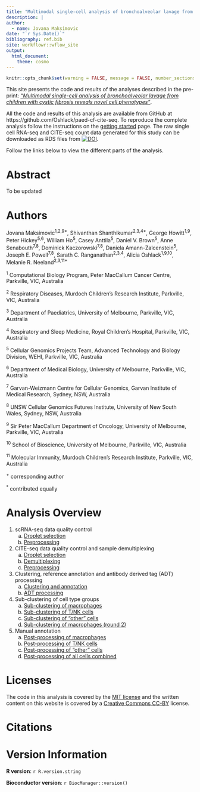 ```yaml
---
title: "Multimodal single-cell analysis of bronchoalveolar lavage from children with cystic fibrosis reveals novel cell phenotypes"
description: |
author:
  - name: Jovana Maksimovic
date: "`r Sys.Date()`"
bibliography: ref.bib
site: workflowr::wflow_site
output:
  html_document:
    theme: cosmo
---
```


```r
knitr::opts_chunk$set(warning = FALSE, message = FALSE, number_sections = FALSE)
```


This site presents the code and results of the analyses described in the 
pre-print: [*“Multimodal single-cell analysis of bronchoalveolar lavage from children with cystic fibrosis reveals novel cell phenotypes”*](https://www.biorxiv.org/content/10.1101/2022.06.17.496207v1).

All the code and results of this analysis are available from GitHub at
https://github.com/Oshlack/paed-cf-cite-seq. To reproduce the complete analysis 
follow the instructions on the [getting started](https://oshlacklab.com/paed-cf-cite-seq/gettingStarted.html) page. 
The raw single cell RNA-seq and CITE-seq count data generated for this study 
can be downloaded as RDS files from [![DOI](https://zenodo.org/badge/DOI/10.5281/zenodo.6651465.svg)](https://doi.org/10.5281/zenodo.6651465).

Follow the links below to view the different parts of the analysis. 


# Abstract {-}

To be updated


# Authors {-}

Jovana Maksimovic^1,2,9\*^, Shivanthan Shanthikumar^2,3,4\*^, George Howitt^1,9^, Peter Hickey^5,6^, William Ho^5^, Casey Anttila^5^, Daniel V. Brown^5^, Anne Senabouth^7,8^, Dominick Kaczorowski^7,8^, Daniela Amann-Zalcenstein^5^, Joseph E. Powell^7,8^, Sarath C. Ranganathan^2,3,4^, Alicia Oshlack^1,9,10^, Melanie R. Neeland^2,3,11+^

^1^ Computational Biology Program, Peter MacCallum Cancer Centre, Parkville, VIC, Australia

^2^ Respiratory Diseases, Murdoch Children’s Research Institute, Parkville, VIC, Australia

^3^ Department of Paediatrics, University of Melbourne, Parkville, VIC, Australia

^4^ Respiratory and Sleep Medicine, Royal Children’s Hospital, Parkville, VIC, Australia 

^5^ Cellular Genomics Projects Team, Advanced Technology and Biology Division, WEHI, Parkville, VIC, Australia

^6^ Department of Medical Biology, University of Melbourne, Parkville, VIC, Australia 

^7^ Garvan-Weizmann Centre for Cellular Genomics, Garvan Institute of Medical Research, Sydney, NSW, Australia

^8^ UNSW Cellular Genomics Futures Institute, University of New South Wales, Sydney, NSW, Australia

^9^ Sir Peter MacCallum Department of Oncology, University of Melbourne, Parkville, VIC, Australia

^10^ School of Bioscience, University of Melbourne, Parkville, VIC, Australia

^11^ Molecular Immunity, Murdoch Children’s Research Institute, Parkville, VIC, Australia 

    
^+^ corresponding author

^\*^ contributed equally
 
 
# Analysis Overview {-}

1. scRNA-seq data quality control
    a) [Droplet selection](01_CF_BAL_Pilot.emptyDrops.html)
    b) [Preprocessing](02_CF_BAL_Pilot.preprocess.html)

2. CITE-seq data quality control and sample demultiplexing
    a) [Droplet selection](03_C133_Neeland.emptyDrops.html)
    b) [Demultiplexing](04_C133_Neeland.demultiplex.html)
    c) [Preprocessing](05_C133_Neeland.preprocess.html)      

3. Clustering, reference annotation and antibody derived tag (ADT) processing
    a) [Clustering and annotation](06_COMBO.clustering_annotation.html)
    b) [ADT processing](07_COMBO.transfer_proteins.html) 

4. Sub-clustering of cell type groups     
    a) [Sub-clustering of macrophages](08_COMBO.cluster_macrophages.html)
    b) [Sub-clustering of T/NK cells](09_COMBO.cluster_tcells.html)
    c) [Sub-clustering of "other" cells](10_COMBO.cluster_others.html)
    d) [Sub-clustering of macrophages (round 2)](08_COMBO.cluster_macrophages_round2.html)
    
5. Manual annotation 
    a) [Post-processing of macrophages](11_COMBO.postprocess_macrophages.html) 
    b) [Post-processing of T/NK cells](12_COMBO.postprocess_tcells.html)
    c) [Post-processing of "other" cells](13_COMBO.postprocess_others.html)
    d) [Post-processing of all cells combined](14_COMBO.postprocess_all.html) 


# Licenses {-}

The code in this analysis is covered by the [MIT license][mit] and the written
content on this website is covered by a [Creative Commons CC-BY][cc] license.


# Citations {-}



# Version Information  {-}

**R version**: `r R.version.string`

**Bioconductor version**: `r BiocManager::version()`


[mit]: https://choosealicense.com/licenses/mit/ "MIT License"
[cc]: https://choosealicense.com/licenses/cc-by-4.0/ "CC-BY License"
[pp]: https://www.biorxiv.org/content/10.1101/2020.08.24.265702v1 "Pre-print"
